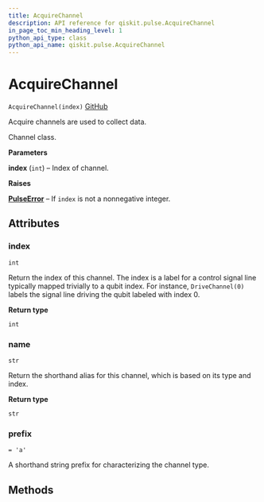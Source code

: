 ```yaml
---
title: AcquireChannel
description: API reference for qiskit.pulse.AcquireChannel
in_page_toc_min_heading_level: 1
python_api_type: class
python_api_name: qiskit.pulse.AcquireChannel
---
```


# AcquireChannel

<span id="qiskit.pulse.AcquireChannel" />

`AcquireChannel(index)` [GitHub](https://github.com/qiskit/qiskit/tree/stable/0.14/qiskit/pulse/channels.py "view source code")

Acquire channels are used to collect data.

Channel class.

**Parameters**

**index** (`int`) – Index of channel.

**Raises**

[**PulseError**](qiskit.pulse.PulseError "qiskit.pulse.PulseError") – If `index` is not a nonnegative integer.

## Attributes

### index

<span id="qiskit.pulse.AcquireChannel.index" />

`int`

Return the index of this channel. The index is a label for a control signal line typically mapped trivially to a qubit index. For instance, `DriveChannel(0)` labels the signal line driving the qubit labeled with index 0.

**Return type**

`int`

### name

<span id="qiskit.pulse.AcquireChannel.name" />

`str`

Return the shorthand alias for this channel, which is based on its type and index.

**Return type**

`str`

### prefix

<span id="qiskit.pulse.AcquireChannel.prefix" />

`= 'a'`

A shorthand string prefix for characterizing the channel type.

## Methods

|   |
| - |

